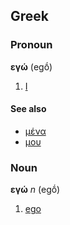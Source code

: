 ==Greek==
===Pronoun===
'''εγώ''' (egṓ)

# [[I]]

====See also====
*[[μένα]]
*[[μου]]

===Noun===
'''εγώ''' ''n'' (egṓ)

# [[ego]]